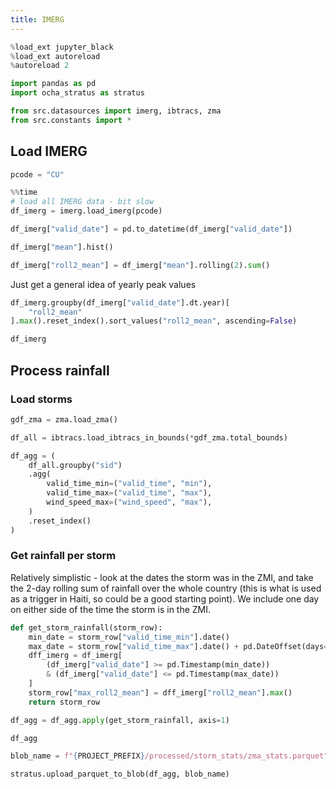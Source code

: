 ```yaml
---
title: IMERG
---
```



<!-- markdownlint-disable MD013 -->

```python
%load_ext jupyter_black
%load_ext autoreload
%autoreload 2
```

```python
import pandas as pd
import ocha_stratus as stratus

from src.datasources import imerg, ibtracs, zma
from src.constants import *
```

## Load IMERG

```python
pcode = "CU"
```

```python
%%time
# load all IMERG data - bit slow
df_imerg = imerg.load_imerg(pcode)
```

```python
df_imerg["valid_date"] = pd.to_datetime(df_imerg["valid_date"])
```

```python
df_imerg["mean"].hist()
```

```python
df_imerg["roll2_mean"] = df_imerg["mean"].rolling(2).sum()
```

Just get a general idea of yearly peak values

```python
df_imerg.groupby(df_imerg["valid_date"].dt.year)[
    "roll2_mean"
].max().reset_index().sort_values("roll2_mean", ascending=False)
```

```python
df_imerg
```

## Process rainfall
### Load storms

```python
gdf_zma = zma.load_zma()
```

```python
df_all = ibtracs.load_ibtracs_in_bounds(*gdf_zma.total_bounds)
```

```python
df_agg = (
    df_all.groupby("sid")
    .agg(
        valid_time_min=("valid_time", "min"),
        valid_time_max=("valid_time", "max"),
        wind_speed_max=("wind_speed", "max"),
    )
    .reset_index()
)
```

### Get rainfall per storm

Relatively simplistic - look at the dates the storm was in the ZMI, and take the 2-day rolling sum of rainfall over the whole country (this is what is used as a trigger in Haiti, so could be a good starting point). We include one day on either side of the time the storm is in the ZMI.

```python
def get_storm_rainfall(storm_row):
    min_date = storm_row["valid_time_min"].date()
    max_date = storm_row["valid_time_max"].date() + pd.DateOffset(days=1)
    dff_imerg = df_imerg[
        (df_imerg["valid_date"] >= pd.Timestamp(min_date))
        & (df_imerg["valid_date"] <= pd.Timestamp(max_date))
    ]
    storm_row["max_roll2_mean"] = dff_imerg["roll2_mean"].max()
    return storm_row
```

```python
df_agg = df_agg.apply(get_storm_rainfall, axis=1)
```

```python
df_agg
```

```python
blob_name = f"{PROJECT_PREFIX}/processed/storm_stats/zma_stats.parquet"
```

```python
stratus.upload_parquet_to_blob(df_agg, blob_name)
```